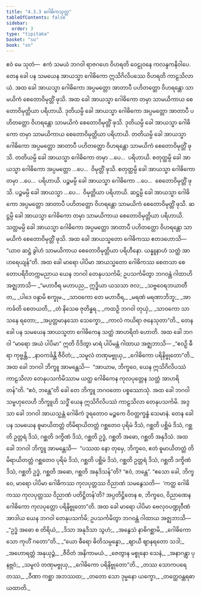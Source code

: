 ```yaml
---
title: "4.3.3 ဂေါဓိကသုတ္တ"
tableOfContents: false
sidebar:
  order: 3
type: "tipitaka"
basket: "su"
book: "sn"
---
```



<DynamicBreadcrumb />

<Division number="159" book="sn" e="ch" v="18" p="303">

<Paragraph number="886" book="sn">
ဧဝံ မေ သုတံ—  ဧကံ သမယံ ဘဂဝါ ရာဇဂဟေ ဝိဟရတိ ဝေဠုဝနေ ကလန္ဒကနိဝါပေ. တေန ခေါ ပန သမယေန အာယသ္မာ ဂေါဓိကော ဣသိဂိလိပဿေ ဝိဟရတိ ကာဠသိလာယံ. အထ ခေါ အာယသ္မာ ဂေါဓိကော အပ္ပမတ္တော အာတာပီ ပဟိတတ္တော ဝိဟရန္တော သာမယိကံ စေတောဝိမုတ္တိံ ဖုသိ. အထ ခေါ အာယသ္မာ ဂေါဓိကော တမှာ သာမယိကာယ စေတောဝိမုတ္တိယာ ပရိဟာယိ. ဒုတိယမ္ပိ ခေါ အာယသ္မာ ဂေါဓိကော အပ္ပမတ္တော အာတာပီ ပဟိတတ္တော ဝိဟရန္တော သာမယိကံ စေတောဝိမုတ္တိံ ဖုသိ. ဒုတိယမ္ပိ ခေါ အာယသ္မာ ဂေါဓိကော တမှာ သာမယိကာယ စေတောဝိမုတ္တိယာ ပရိဟာယိ. တတိယမ္ပိ ခေါ အာယသ္မာ ဂေါဓိကော အပ္ပမတ္တော အာတာပီ ပဟိတတ္တော ဝိဟရန္တော သာမယိကံ စေတောဝိမုတ္တိံ ဖုသိ. တတိယမ္ပိ ခေါ အာယသ္မာ ဂေါဓိကော တမှာ …ပေ…  ပရိဟာယိ. စတုတ္ထမ္ပိ ခေါ အာယသ္မာ ဂေါဓိကော အပ္ပမတ္တော …ပေ…  ဝိမုတ္တိံ ဖုသိ. စတုတ္ထမ္ပိ ခေါ အာယသ္မာ ဂေါဓိကော တမှာ …ပေ…  ပရိဟာယိ. ပဉ္စမမ္ပိ ခေါ အာယသ္မာ ဂေါဓိကော …ပေ…  စေတောဝိမုတ္တိံ ဖုသိ. ပဉ္စမမ္ပိ ခေါ အာယသ္မာ …ပေ…  ဝိမုတ္တိယာ ပရိဟာယိ. ဆဋ္ဌမ္ပိ ခေါ အာယသ္မာ ဂေါဓိကော အပ္ပမတ္တော အာတာပီ ပဟိတတ္တော ဝိဟရန္တော သာမယိကံ စေတောဝိမုတ္တိံ ဖုသိ. ဆဋ္ဌမ္ပိ ခေါ အာယသ္မာ ဂေါဓိကော တမှာ သာမယိကာယ စေတောဝိမုတ္တိယာ ပရိဟာယိ. သတ္တမမ္ပိ ခေါ အာယသ္မာ ဂေါဓိကော အပ္ပမတ္တော အာတာပီ ပဟိတတ္တော ဝိဟရန္တော သာမယိကံ စေတောဝိမုတ္တိံ ဖုသိ.
</Paragraph>

<Paragraph number="887" book="sn">
အထ ခေါ အာယသ္မတော ဂေါဓိကဿ ဧတဒဟောသိ—  “ယာဝ ဆဋ္ဌံ ခွါဟံ သာမယိကာယ စေတောဝိမုတ္တိယာ ပရိဟီနော. ယန္နူနာဟံ သတ္ထံ အာဟရေယျန်”တိ. အထ ခေါ မာရော ပါပိမာ အာယသ္မတော ဂေါဓိကဿ စေတသာ စေတောပရိဝိတက္ကမညာယ ယေန ဘဂဝါ တေနုပသင်္ကမိ; ဥပသင်္ကမိတွာ ဘဂဝန္တံ ဂါထာဟိ အဇ္ဈဘာသိ—
</Paragraph>

<Paragraph number="888" type="verses" book="sn">
_“မဟာဝီရ မဟာပည,_  
ဣဒ္ဓိယာ ယသသာ ဇလ;_  
_သဗ္ဗဝေရဘယာတီတ,_  
_ပါဒေ ဝန္ဒာမိ စက္ခုမ._  

</Paragraph>

<Paragraph number="889" type="verses" book="sn">
_သာဝကော တေ မဟာဝီရ,_  
_မရဏံ မရဏာဘိဘူ;_  
_အာကင်္ခတိ စေတယတိ,_  
_တံ နိသေဓ ဇုတိန္ဓရ._  

</Paragraph>

<Paragraph number="890" type="verses" book="sn">
_ကထဉှိ ဘဂဝါ တုယှံ,_  
_သာဝကော သာသနေ ရတော;_  
_အပ္ပတ္တမာနသော သေက္ခော,_  
_ကာလံ ကယိရာ ဇနေသုတာ”တိ._  

</Paragraph>

<Paragraph number="891" book="sn">
တေန ခေါ ပန သမယေန အာယသ္မတာ ဂေါဓိကေန သတ္ထံ အာဟရိတံ ဟောတိ. အထ ခေါ ဘဂဝါ “မာရော အယံ ပါပိမာ” ဣတိ ဝိဒိတွာ မာရံ ပါပိမန္တံ ဂါထာယ အဇ္ဈဘာသိ—
</Paragraph>

<Paragraph number="892" type="verses" book="sn">
_“ဧဝဉှိ ဓီရာ ကုဗ္ဗန္တိ,_  
_နာဝကင်္ခန္တိ ဇီဝိတံ;_  
_သမူလံ တဏှမဗ္ဗုယှ,_  
_ဂေါဓိကော ပရိနိဗ္ဗုတော”တိ._  

</Paragraph>

<Paragraph number="893" book="sn">
အထ ခေါ ဘဂဝါ ဘိက္ခူ အာမန္တေသိ—  “အာယာမ, ဘိက္ခဝေ, ယေန ဣသိဂိလိပဿံ ကာဠသိလာ တေနုပသင်္ကမိဿာမ ယတ္ထ ဂေါဓိကေန ကုလပုတ္တေန သတ္ထံ အာဟရိတန်”တိ. “ဧဝံ, ဘန္တေ”တိ ခေါ တေ ဘိက္ခူ ဘဂဝတော ပစ္စဿောသုံ.
</Paragraph>

<Paragraph number="894" book="sn">
အထ ခေါ ဘဂဝါ သမ္ဗဟုလေဟိ ဘိက္ခူဟိ သဒ္ဓိံ ယေန ဣသိဂိလိပဿံ ကာဠသိလာ တေနုပသင်္ကမိ. အဒ္ဒသာ ခေါ ဘဂဝါ အာယသ္မန္တံ ဂေါဓိကံ ဒူရတောဝ မဉ္စကေ ဝိဝတ္တက္ခန္ဓံ သေမာနံ. တေန ခေါ ပန သမယေန ဓူမာယိတတ္တံ တိမိရာယိတတ္တံ ဂစ္ဆတေဝ ပုရိမံ ဒိသံ, ဂစ္ဆတိ ပစ္ဆိမံ ဒိသံ, ဂစ္ဆတိ ဥတ္တရံ ဒိသံ, ဂစ္ဆတိ ဒက္ခိဏံ ဒိသံ, ဂစ္ဆတိ ဥဒ္ဓံ, ဂစ္ဆတိ အဓော, ဂစ္ဆတိ အနုဒိသံ.
</Paragraph>

<Paragraph number="895" book="sn">
အထ ခေါ ဘဂဝါ ဘိက္ခူ အာမန္တေသိ—  “ပဿထ နော တုမှေ, ဘိက္ခဝေ, ဧတံ ဓူမာယိတတ္တံ တိမိရာယိတတ္တံ ဂစ္ဆတေဝ ပုရိမံ ဒိသံ, ဂစ္ဆတိ ပစ္ဆိမံ ဒိသံ, ဂစ္ဆတိ ဥတ္တရံ ဒိသံ, ဂစ္ဆတိ ဒက္ခိဏံ ဒိသံ, ဂစ္ဆတိ ဥဒ္ဓံ, ဂစ္ဆတိ အဓော, ဂစ္ဆတိ အနုဒိသန်”တိ? “ဧဝံ, ဘန္တေ”. “ဧသော ခေါ, ဘိက္ခဝေ, မာရော ပါပိမာ ဂေါဓိကဿ ကုလပုတ္တဿ ဝိညာဏံ သမနွေသတိ—  ‘ကတ္ထ ဂေါဓိကဿ ကုလပုတ္တဿ ဝိညာဏံ ပတိဋ္ဌိတန်’တိ? အပ္ပတိဋ္ဌိတေန စ, ဘိက္ခဝေ, ဝိညာဏေန ဂေါဓိကော ကုလပုတ္တော ပရိနိဗ္ဗုတော”တိ. အထ ခေါ မာရော ပါပိမာ ဗေလုဝပဏ္ဍုဝီဏံ အာဒါယ ယေန ဘဂဝါ တေနုပသင်္ကမိ; ဥပသင်္ကမိတွာ ဘဂဝန္တံ ဂါထာယ အဇ္ဈဘာသိ—
</Paragraph>

<Paragraph number="896" type="verses" book="sn">
_“ဥဒ္ဓံ အဓော စ တိရိယံ,_  
_ဒိသာ အနုဒိသာ သွဟံ;_  
_အနွေသံ နာဓိဂစ္ဆာမိ,_  
_ဂေါဓိကော သော ကုဟိံ ဂတော”တိ._  

</Paragraph>

<Paragraph number="897" type="verses" book="sn">
_“ယော ဓီရော ဓိတိသမ္ပန္နော,_  
_ဈာယီ ဈာနရတော သဒါ;_  
_အဟောရတ္တံ အနုယုဉ္ဇံ,_  
_ဇီဝိတံ အနိကာမယံ._  

</Paragraph>

<Paragraph number="898" type="verses" book="sn">
_ဇေတွာန မစ္စုနော သေနံ,_  
_အနာဂန္တွာ ပုနဗ္ဘဝံ;_  
_သမူလံ တဏှမဗ္ဗုယှ,_  
_ဂေါဓိကော ပရိနိဗ္ဗုတော”တိ._  

</Paragraph>

<Paragraph number="899" type="verses" book="sn">
_တဿ သောကပရေတဿ,_  
_ဝီဏာ ကစ္ဆာ အဘဿထ;_  
_တတော သော ဒုမ္မနော ယက္ခော,_  
_တတ္ထေဝန္တရဓာယထာတိ._
</Paragraph>
</Division>